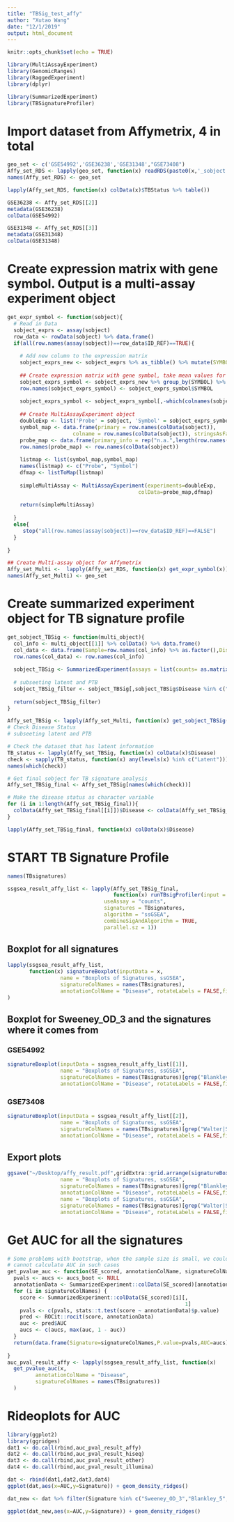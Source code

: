 ```yaml
---
title: "TBSig_test_affy"
author: "Xutao Wang"
date: "12/1/2019"
output: html_document
---
```


```r
knitr::opts_chunk$set(echo = TRUE)
```

```r
library(MultiAssayExperiment)
library(GenomicRanges)
library(RaggedExperiment)
library(dplyr)

library(SummarizedExperiment)
library(TBSignatureProfiler)
```

# Import dataset from Affymetrix, 4 in total
```r
geo_set <- c('GSE54992','GSE36238','GSE31348',"GSE73408")
Affy_set_RDS <- lapply(geo_set, function(x) readRDS(paste0(x,'_sobject.RDS')))
names(Affy_set_RDS) <- geo_set

lapply(Affy_set_RDS, function(x) colData(x)$TBStatus %>% table())

GSE36238 <- Affy_set_RDS[[2]]
metadata(GSE36238)
colData(GSE54992)

GSE31348 <- Affy_set_RDS[[3]]
metadata(GSE31348)
colData(GSE31348)
```

# Create expression matrix with gene symbol. Output is a multi-assay experiment object
```r
get_expr_symbol <- function(sobject){
  # Read in Data
  sobject_exprs <- assay(sobject)
  row_data <- rowData(sobject) %>% data.frame()
  if(all(row.names(assay(sobject))==row_data$ID_REF)==TRUE){
    
    # Add new column to the expression matrix
    sobject_exprs_new <- sobject_exprs %>% as_tibble() %>% mutate(SYMBOL=row_data$SYMBOL_NEW) %>% filter(SYMBOL!='NA')
    
    ## Create expression matrix with gene symbol, take mean values for same genes
    sobject_exprs_symbol <- sobject_exprs_new %>% group_by(SYMBOL) %>% summarise_all(mean) %>% data.frame()
    row.names(sobject_exprs_symbol) <- sobject_exprs_symbol$SYMBOL
  
    sobject_exprs_symbol <- sobject_exprs_symbol[,-which(colnames(sobject_exprs_symbol) %in% 'SYMBOL')]
      
    ## Create MultiAssayExperiment object
    doubleExp <- list('Probe' = sobject, 'Symbol' = sobject_exprs_symbol)
    symbol_map <- data.frame(primary = row.names(colData(sobject)),
                     colname = row.names(colData(sobject)), stringsAsFactors = FALSE)
    probe_map <- data.frame(primary_info = rep("n.a.",length(row.names(colData(sobject)))),stringsAsFactors = FALSE)
    row.names(probe_map) <- row.names(colData(sobject))
  
    listmap <- list(symbol_map,symbol_map)
    names(listmap) <- c("Probe", "Symbol")
    dfmap <- listToMap(listmap)
   
    simpleMultiAssay <- MultiAssayExperiment(experiments=doubleExp,
                                          colData=probe_map,dfmap)
  
    return(simpleMultiAssay)
    
  }
  else{
     stop("all(row.names(assay(sobject))==row_data$ID_REF)==FALSE")
  }
  
}

## Create Multi-assay object for Affymetrix
Affy_set_Multi <-  lapply(Affy_set_RDS, function(x) get_expr_symbol(x))
names(Affy_set_Multi) <- geo_set
```

# Create summarized experiment object for TB signature profile
```r
get_sobject_TBSig <- function(multi_object){
  col_info <- multi_object[[1]] %>% colData() %>% data.frame()
  col_data <- data.frame(Sample=row.names(col_info) %>% as.factor(),Disease = col_info$TBStatus %>% as.factor())
  row.names(col_data) <- row.names(col_info)
  
  sobject_TBSig <- SummarizedExperiment(assays = list(counts= as.matrix(multi_object[[2]])), colData = col_data)
  
  # subseeting latent and PTB
  sobject_TBSig_filter <- sobject_TBSig[,sobject_TBSig$Disease %in% c("PTB","Latent")]
  
  return(sobject_TBSig_filter)
} 

Affy_set_TBSig <- lapply(Affy_set_Multi, function(x) get_sobject_TBSig(x))
# Check Disease Status
# subseeting latent and PTB

# Check the dataset that has latent information
TB_status <- lapply(Affy_set_TBSig, function(x) colData(x)$Disease)
check <- sapply(TB_status, function(x) any(levels(x) %in% c("Latent")))
names(which(check))

# Get final sobject for TB signature analysis
Affy_set_TBSig_final <- Affy_set_TBSig[names(which(check))]

# Make the disease status as character variable
for (i in 1:length(Affy_set_TBSig_final)){
  colData(Affy_set_TBSig_final[[i]])$Disease <- colData(Affy_set_TBSig_final[[i]])$Disease %>% as.character() %>% as.factor()
}

lapply(Affy_set_TBSig_final, function(x) colData(x)$Disease)
```

# START TB Signature Profile
```r
names(TBsignatures)

ssgsea_result_affy_list <- lapply(Affy_set_TBSig_final, 
                                  function(x) runTBsigProfiler(input = x, 
                               useAssay = "counts",
                               signatures = TBsignatures,
                               algorithm = "ssGSEA",
                               combineSigAndAlgorithm = TRUE,
                               parallel.sz = 1))
```

## Boxplot for all signatures
```r
lapply(ssgsea_result_affy_list, 
       function(x) signatureBoxplot(inputData = x, 
                 name = "Boxplots of Signatures, ssGSEA", 
                 signatureColNames = names(TBsignatures),
                 annotationColName = "Disease", rotateLabels = FALSE,fill_colors = c("#00AFBB", "#E7B800"))
)
```

## Boxplot for Sweeney_OD_3 and the signatures where it comes from
### GSE54992
```r
signatureBoxplot(inputData = ssgsea_result_affy_list[[1]], 
                 name = "Boxplots of Signatures, ssGSEA", 
                 signatureColNames = names(TBsignatures)[grep("Blankley|Sweeney_OD_3",names(TBsignatures))],
                 annotationColName = "Disease", rotateLabels = FALSE,fill_colors = c("#00AFBB", "#E7B800"))
```

### GSE73408
```r
signatureBoxplot(inputData = ssgsea_result_affy_list[[2]], 
                 name = "Boxplots of Signatures, ssGSEA", 
                 signatureColNames = names(TBsignatures)[grep("Walter|Sweeney_OD_3",names(TBsignatures))],
                 annotationColName = "Disease", rotateLabels = FALSE,fill_colors = c("#00AFBB", "#E7B800"))
```

## Export plots
```r
ggsave("~/Desktop/affy_result.pdf",gridExtra::grid.arrange(signatureBoxplot(inputData = ssgsea_result_affy_list[[1]], 
                 name = "Boxplots of Signatures, ssGSEA", 
                 signatureColNames = names(TBsignatures)[grep("Blankley|Sweeney_OD_3",names(TBsignatures))],
                 annotationColName = "Disease", rotateLabels = FALSE,fill_colors = c("#00AFBB", "#E7B800")), signatureBoxplot(inputData = ssgsea_result_affy_list[[2]], 
                 name = "Boxplots of Signatures, ssGSEA", 
                 signatureColNames = names(TBsignatures)[grep("Walter|Sweeney_OD_3",names(TBsignatures))],
                 annotationColName = "Disease", rotateLabels = FALSE,fill_colors = c("#00AFBB", "#E7B800"))))
```

# Get AUC for all the signatures
```r
# Some problems with bootstrap, when the sample size is small, we could sample data with the same outcome,
# cannot calculate AUC in such cases
get_pvalue_auc <- function(SE_scored, annotationColName, signatureColNames){
  pvals <- aucs <- aucs_boot <- NULL
  annotationData <- SummarizedExperiment::colData(SE_scored)[annotationColName][,1]
  for (i in signatureColNames) {
    score <- SummarizedExperiment::colData(SE_scored)[i][, 
                                                         1]
    pvals <- c(pvals, stats::t.test(score ~ annotationData)$p.value)
    pred <- ROCit::rocit(score, annotationData)
    auc <- pred$AUC
    aucs <- c(aucs, max(auc, 1 - auc))
  }
  return(data.frame(Signature=signatureColNames,P.value=pvals,AUC=aucs))
  
}
auc_pval_result_affy <- lapply(ssgsea_result_affy_list, function(x)
  get_pvalue_auc(x, 
         annotationColName = "Disease", 
         signatureColNames = names(TBsignatures))
  )
```

# Rideoplots for AUC
```r
library(ggplot2)
library(ggridges)
dat1 <- do.call(rbind,auc_pval_result_affy)
dat2 <- do.call(rbind,auc_pval_result_hiseq)
dat3 <- do.call(rbind,auc_pval_result_other)
dat4 <- do.call(rbind,auc_pval_result_illumina)

dat <- rbind(dat1,dat2,dat3,dat4)
ggplot(dat,aes(x=AUC,y=Signature)) + geom_density_ridges()
```

```r
dat_new <- dat %>% filter(Signature %in% c("Sweeney_OD_3","Blankley_5","Anderson_42","Anderson_OD_51","Berry_393","Berry_OD_86","Singhania_OD_20"))

ggplot(dat_new,aes(x=AUC,y=Signature)) + geom_density_ridges()
```





